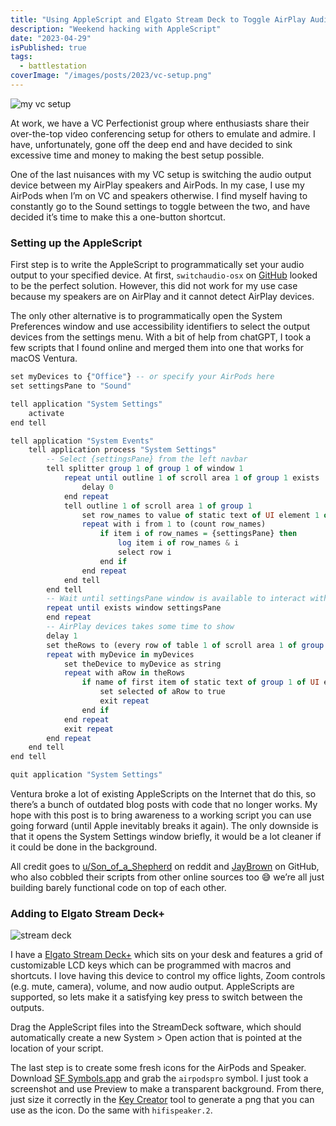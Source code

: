 ```yaml
---
title: "Using AppleScript and Elgato Stream Deck to Toggle AirPlay Audio Output"
description: "Weekend hacking with AppleScript"
date: "2023-04-29"
isPublished: true
tags:
  - battlestation
coverImage: "/images/posts/2023/vc-setup.png"
---
```


![my vc setup](/images/posts/2023/vc-setup.png)

At work, we have a VC Perfectionist group where enthusiasts share their over-the-top video conferencing setup for others to emulate and admire. I have, unfortunately, gone off the deep end and have decided to sink excessive time and money to making the best setup possible.

One of the last nuisances with my VC setup is switching the audio output device between my AirPlay speakers and AirPods. In my case, I use my AirPods when I’m on VC and speakers otherwise. I find myself having to constantly go to the Sound settings to toggle between the two, and have decided it’s time to make this a one-button shortcut.

### Setting up the AppleScript

First step is to write the AppleScript to programmatically set your audio output to your specified device. At first, `switchaudio-osx` on [GitHub](https://github.com/deweller/switchaudio-osx) looked to be the perfect solution. However, this did not work for my use case because my speakers are on AirPlay and it cannot detect AirPlay devices.

The only other alternative is to programmatically open the System Preferences window and use accessibility identifiers to select the output devices from the settings menu. With a bit of help from chatGPT, I took a few scripts that I found online and merged them into one that works for macOS Ventura.

```haskell
set myDevices to {"Office"} -- or specify your AirPods here
set settingsPane to "Sound"

tell application "System Settings"
	activate
end tell

tell application "System Events"
	tell application process "System Settings"
		-- Select {settingsPane} from the left navbar
		tell splitter group 1 of group 1 of window 1
			repeat until outline 1 of scroll area 1 of group 1 exists
				delay 0
			end repeat
			tell outline 1 of scroll area 1 of group 1
				set row_names to value of static text of UI element 1 of every row
				repeat with i from 1 to (count row_names)
					if item i of row_names = {settingsPane} then
						log item i of row_names & i
						select row i
					end if
				end repeat
			end tell
		end tell
		-- Wait until settingsPane window is available to interact with
		repeat until exists window settingsPane
		end repeat
		-- AirPlay devices takes some time to show
		delay 1
		set theRows to (every row of table 1 of scroll area 1 of group 2 of scroll area 1 of group 1 of group 2 of splitter group 1 of group 1 of window settingsPane)
		repeat with myDevice in myDevices
			set theDevice to myDevice as string
			repeat with aRow in theRows
				if name of first item of static text of group 1 of UI element 1 of aRow is equal to theDevice then
					set selected of aRow to true
					exit repeat
				end if
			end repeat
			exit repeat
		end repeat
	end tell
end tell

quit application "System Settings"
```

Ventura broke a lot of existing AppleScripts on the Internet that do this, so there’s a bunch of outdated blog posts with code that no longer works. My hope with this post is to bring awareness to a working script you can use going forward (until Apple inevitably breaks it again). The only downside is that it opens the System Settings window briefly, it would be a lot cleaner if it could be done in the background.

All credit goes to [u/Son_of_a_Shepherd](https://www.reddit.com/r/applescript/comments/118ivys/updateguide_macos_ventura_system_settings_with/) on reddit and [JayBrown](https://github.com/deweller/switchaudio-osx/issues/9#issuecomment-1496674289) on GitHub, who also cobbled their scripts from other online sources too 😅 we’re all just building barely functional code on top of each other.

### Adding to Elgato Stream Deck+

![stream deck](/images/posts/2023/stream-deck.png)

I have a [Elgato Stream Deck+](https://www.elgato.com/en/stream-deck-plus) which sits on your desk and features a grid of customizable LCD keys which can be programmed with macros and shortcuts. I love having this device to control my office lights, Zoom controls (e.g. mute, camera), volume, and now audio output. AppleScripts are supported, so lets make it a satisfying key press to switch between the outputs.

Drag the AppleScript files into the StreamDeck software, which should automatically create a new System > Open action that is pointed at the location of your script.

The last step is to create some fresh icons for the AirPods and Speaker. Download [SF Symbols.app](https://developer.apple.com/sf-symbols/) and grab the `airpodspro` symbol. I just took a screenshot and use Preview to make a transparent background. From there, just size it correctly in the [Key Creator](https://www.elgato.com/en/keycreator) tool to generate a png that you can use as the icon. Do the same with `hifispeaker.2`.
